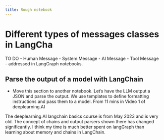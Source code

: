 ```yaml
---
title: Rough notebook
---
```


# Different types of messages classes in LangCha

TO DO - Human Message - System Message - AI Message - Tool Message - addressed in LangGraph notebooks.

## Parse the output of a model with LangChain
- Move this section to another notebook.
Let's have the LLM output a JSON and parse the output. We use templates to define formatting instructions and pass them to a model.
From 11 mins in Video 1 of deeplearning.AI

The deeplearning.AI langchain basics course is from May 2023 and is very old. The concept of chains and output parsers shown there has changed significantly. I think my time is much better spent on langGraph than learning about memory and chains in LangChain.